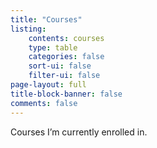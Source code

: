 ```yaml
---
title: "Courses"
listing:
    contents: courses
    type: table
    categories: false
    sort-ui: false
    filter-ui: false
page-layout: full
title-block-banner: false
comments: false
---
```


Courses I'm currently enrolled in.